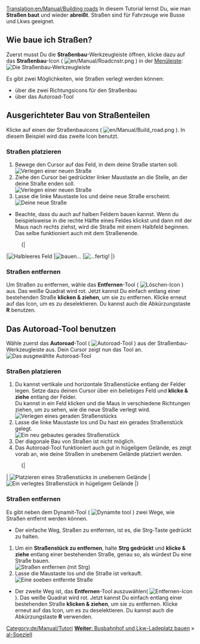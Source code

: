 [[Translation:en/Manual/Building roads]]
{{de/Manual/Tutorial/Tutorial}}
In diesem Tutorial lernst Du, wie man '''Straßen baut''' und wieder '''abreißt'''. Straßen sind für Fahrzeuge wie Busse und Lkws geeignet.

== Wie baue ich Straßen? ==
Zuerst musst Du die '''Straßenbau'''-Werkzeugleiste öffnen, klicke dazu auf das '''Straßenbau'''-Icon ( [[File:en/Manual/Roadcnstr.png]] ) in der [[en/Spieloberfläche|Menüleiste]]:
[[File:en/Manual/Road constructionnew.png|none|frame|Die Straßenbau-Werkzeugleiste]]

Es gibt zwei Möglichkeiten, wie Straßen verlegt werden können:
* über die zwei Richtungsicons für den Straßenbau
* über das Autoroad-Tool

== Ausgerichteter Bau von Straßenteilen  ==
Klicke auf einen der Straßenbauicons ( [[File:en/Manual/Build road.png]] ). In diesem Beispiel wird das zweite Icon benutzt.

=== Straßen platzieren ===
# Bewege den Cursor auf das Feld, in dem deine Straße starten soll.<br/>[[File:en/Manual/Build roads01.png|none|frame|Verlegen einer neuen Straße]]
# Ziehe den Cursor bei gedrückter linker Maustaste an die Stelle, an der deine Straße enden soll.<br/>[[File:en/Manual/Build roads02.png|none|frame|Verlegen einer neuen Straße]]
# Lasse die linke Maustaste los und deine neue Straße erscheint.<br/>[[File:en/Manual/Build roads03.png|none|frame|Deine neue Straße]]

* Beachte, dass du auch auf halben Feldern bauen kannst. Wenn du beispielsweise in die rechte Hälfte eines Feldes klickst und dann mit der Maus nach rechts ziehst, wird die Straße mit einem Halbfeld beginnen. Das selbe funktioniert auch mit dem Straßenende.

:{|
|[[File:en/Manual/Build roads04.png|none|frame|Halbleeres Feld]]
|[[File:en/Manual/Build roads05.png|none|frame|bauen...]]
|[[File:en/Manual/Build roads06.png|none|frame|...fertig!]]
|}
=== Straßen entfernen === 
Um Straßen zu entfernen, wähle das '''Entfernen'''-Tool ( [[File:en/Manual/Toggle clear active.png|Löschen-Icon]] ) aus. Das weiße Quadrat wird rot. Jetzt kannst Du einfach entlang einer bestehenden Straße '''klicken & ziehen''', um sie zu entfernen. Klicke erneut auf das Icon, um es zu deselektieren. Du kannst auch die Abkürzungstaste '''R''' benutzen.

== Das Autoroad-Tool benutzen ==
Wähle zuerst das '''Autoroad'''-Tool ( [[File:en/Manual/Autoroad.png|Autoroad-Tool]] ) aus der Straßenbau-Werkzeugleiste aus. Dein Cursor zeigt nun das Tool an.[[File:en/Manual/AutoroadTut1.png|none|frame|Das ausgewählte Autoroad-Tool]]

=== Straßen platzieren ===
# Du kannst vertikale und horizontale Straßenstücke entlang der Felder legen. Setze dazu deinen Cursor über ein beliebiges Feld und '''klicke & ziehe''' entlang der Felder.<br/>Du kannst in ein Feld klicken und die Maus in verschiedene Richtungen ziehen, um zu sehen, wie die neue Straße verlegt wird.<br/>[[File:en/Manual/AutoroadTut2.png|none|frame|Verlegen eines geraden Straßenstücks]]
# Lasse die linke Maustaste los und Du hast ein gerades Straßenstück gelegt.<br/>[[File:en/Manual/AutoroadTut3.png|none|frame|Ein neu gebautes gerades Straßenstück]]
# Der diagonale Bau von Straßen ist nicht möglich.
# Das Autoroad-Tool funktioniert auch gut in hügeligem Gelände, es zeigt vorab an, wie deine Straßen in unebenem Gelände platziert werden.
:{|
| [[File:en/Manual/AutoroadTut5.png|none|frame|Platzieren eines Straßenstücks in unebenem Gelände]]
| [[File:en/Manual/AutoroadTut6.png|none|frame|Ein verlegtes Straßenstück in hügeligem Gelände]]
|}

=== Straßen entfernen ===
Es gibt neben dem Dynamit-Tool ( [[File:en/Manual/Clear title.png|Dynamite tool]] ) zwei Wege, wie Straßen entfernt werden können.

* Der einfache Weg, Straßen zu entfernen, ist es, die Strg-Taste gedrückt zu halten.

# Um ein '''Straßenstück zu entfernen''', halte '''Strg gedrückt''' und '''klicke & ziehe''' entlang einer bestehenden Straße, genau so, als würdest Du eine Straße bauen.<br/>[[File:en/Manual/AutoroadTut7.png|none|frame|Straßen entfernen (mit Strg)]]
# Lasse die Maustaste los und die Straße ist verkauft.<br/>[[File:en/Manual/AutoroadTut8.png|none|frame|Eine soeben entfernte Straße]]

* Der zweite Weg ist, das '''Entfernen'''-Tool auszuwählen( [[File:en/Manual/Toggle clear active.png|Entfernen-Icon]] ). Das weiße Quadrat wird rot. Jetzt kannst Du einfach entlang einer bestehenden Straße '''klicken & ziehen''', um sie zu entfernen. Klicke erneut auf das Icon, um es zu deselektieren. Du kannst auch die Abkürzungstaste '''R''' verwenden.

<span style="float: right">[[de/Manual/Busbahnhof und Lkw-Ladeplatz bauen|'''Weiter''': Busbahnhof und Lkw-Ladeplatz bauen]] &raquo;</span>

[[Category:de/Manual/Tutorial-Speziell]]